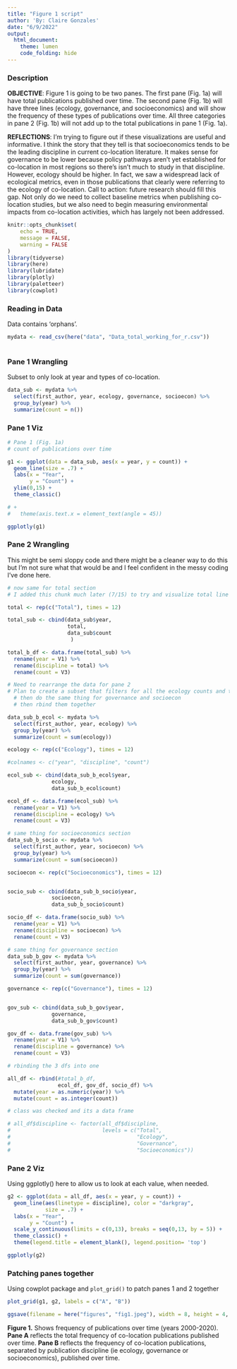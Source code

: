```yaml
---
title: "Figure 1 script"
author: 'By: Claire Gonzales'
date: "6/9/2022"
output: 
  html_document: 
    theme: lumen
    code_folding: hide
---
```


### Description

**OBJECTIVE**: Figure 1 is going to be two panes. The first pane (Fig. 1a) will have total publications published over time. The second pane (Fig. 1b) will have three lines (ecology, governance, and socioeconomics) and will show the frequency of these types of publications over time. All three categories in pane 2 (Fig. 1b) will not add up to the total publications in pane 1 (Fig. 1a).

**REFLECTIONS**: I'm trying to figure out if these visualizations are useful and informative. I think the story that they tell is that socioeconomics tends to be the leading discipline in current co-location literature. It makes sense for governance to be lower because policy pathways aren't yet established for co-location in most regions so there's isn't much to study in that discipline. However, ecology should be higher. In fact, we saw a widespread lack of ecological metrics, even in those publications that clearly were referring to the ecology of co-location. Call to action: future research should fill this gap. Not only do we need to collect baseline metrics when publishing co-location studies, but we also need to begin measuring environmental impacts from co-location activities, which has largely not been addressed.


```r
knitr::opts_chunk$set(
	echo = TRUE,
	message = FALSE,
	warning = FALSE
)
library(tidyverse)
library(here)
library(lubridate)
library(plotly)
library(paletteer)
library(cowplot)

```

### Reading in Data

Data contains 'orphans'. 

```r
mydata <- read_csv(here("data", "Data_total_working_for_r.csv"))
  
```

### Pane 1 Wrangling
Subset to only look at year and types of co-location. 

```r
data_sub <- mydata %>% 
  select(first_author, year, ecology, governance, socioecon) %>% 
  group_by(year) %>% 
  summarize(count = n())

```

### Pane 1 Viz
```r
# Pane 1 (Fig. 1a)
# count of publications over time

g1 <- ggplot(data = data_sub, aes(x = year, y = count)) +
  geom_line(size = .7) +
  labs(x = "Year",
       y = "Count") +
  ylim(0,15) +
  theme_classic() 

# +
#   theme(axis.text.x = element_text(angle = 45))

ggplotly(g1)
```

### Pane 2 Wrangling

This might be semi sloppy code and there might be a cleaner way to do this but I'm not sure what that would be and I feel confident in the messy coding I've done here. 


```r
# now same for total section
# I added this chunk much later (7/15) to try and visualize total line on same axis with category lines

total <- rep(c("Total"), times = 12)

total_sub <- cbind(data_sub$year,
                   total,
                   data_sub$count
                    )

total_b_df <- data.frame(total_sub) %>% 
  rename(year = V1) %>% 
  rename(discipline = total) %>% 
  rename(count = V3)

```


```r
# Need to rearrange the data for pane 2
# Plan to create a subset that filters for all the ecology counts and totals them over time
  # then do the same thing for governance and socioecon
  # then rbind them together

data_sub_b_ecol <- mydata %>% 
  select(first_author, year, ecology) %>% 
  group_by(year) %>% 
  summarize(count = sum(ecology))

ecology <- rep(c("Ecology"), times = 12)

#colnames <- c("year", "discipline", "count")

ecol_sub <- cbind(data_sub_b_ecol$year,
              ecology,
              data_sub_b_ecol$count)

ecol_df <- data.frame(ecol_sub) %>% 
  rename(year = V1) %>% 
  rename(discipline = ecology) %>% 
  rename(count = V3)
```

```r
# same thing for socioeconomics section
data_sub_b_socio <- mydata %>% 
  select(first_author, year, socioecon) %>% 
  group_by(year) %>% 
  summarize(count = sum(socioecon))

socioecon <- rep(c("Socioeconomics"), times = 12)


socio_sub <- cbind(data_sub_b_socio$year,
              socioecon,
              data_sub_b_socio$count)

socio_df <- data.frame(socio_sub) %>% 
  rename(year = V1) %>% 
  rename(discipline = socioecon) %>% 
  rename(count = V3)

```

```r
# same thing for governance section
data_sub_b_gov <- mydata %>% 
  select(first_author, year, governance) %>% 
  group_by(year) %>% 
  summarize(count = sum(governance))

governance <- rep(c("Governance"), times = 12)


gov_sub <- cbind(data_sub_b_gov$year,
              governance,
              data_sub_b_gov$count)

gov_df <- data.frame(gov_sub) %>% 
  rename(year = V1) %>% 
  rename(discipline = governance) %>% 
  rename(count = V3)
```


```r
# rbinding the 3 dfs into one

all_df <- rbind(#total_b_df, 
                ecol_df, gov_df, socio_df) %>% 
  mutate(year = as.numeric(year)) %>% 
  mutate(count = as.integer(count))

# class was checked and its a data frame

# all_df$discipline <- factor(all_df$discipline,
#                             levels = c("Total",
#                                        "Ecology",
#                                        "Governance",
#                                        "Socioeconomics"))

```

### Pane 2 Viz

Using ggplotly() here to allow us to look at each value, when needed. 

```r
g2 <- ggplot(data = all_df, aes(x = year, y = count)) +
  geom_line(aes(linetype = discipline), color = "darkgray", 
            size = .7) +
  labs(x = "Year",
       y = "Count") +
  scale_y_continuous(limits = c(0,13), breaks = seq(0,13, by = 5)) +
  theme_classic() +
  theme(legend.title = element_blank(), legend.position= 'top')

ggplotly(g2)
```

### Patching panes together

Using cowplot package and `plot_grid()` to patch panes 1 and 2 together

```r
plot_grid(g1, g2, labels = c("A", "B"))

ggsave(filename = here("figures", "fig1.jpeg"), width = 8, height = 4, units = "in")

```

**Figure 1.** Shows frequency of publications over time (years 2000-2020). **Pane A** reflects the total frequency of co-location publications published over time. **Pane B** reflects the frequency of co-location publications, separated by publication discipline (ie ecology, governance or socioeconomics), published over time.  

